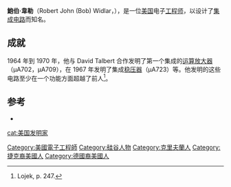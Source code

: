 {{multiple issues|
{{expand english|time=2020-04-15}}
{{copyedit|time=2017-02-21T03:56:42+00:00}}
}}
{{Infobox person
| name = Bob Widlar
| birth_date = {{Birth date|1937|11|30}}
| birth_place = 美国[[克利夫兰|克利夫兰]]
| death_date = {{Death date and age|1991|02|27|1937|11|30}}
| death_place = 墨西哥[[巴亚尔塔港|巴亚尔塔港]]
| nationality = {{USA}}
| other_names = Robert John Wildar
| known_for = [[集成电路|集成电路]]
| occupation = 电子工程师
}}

'''鮑伯·韋勒'''（Robert John (Bob) Widlar，{{bd|1937年|11月30日|1991年|2月27日|}}），是一位[[美国|美国]]电子[[工程师|工程师]]，以设计了[[集成电路|集成电路]]而知名。

== 成就 ==
1964 年到 1970 年，他与 David Talbert 合作发明了第一个集成的[[运算放大器|运算放大器]]（μA702，μA709），在 1967 年发明了集成[[稳压器|稳压器]]（µA723）等。他发明的这些电路至少在一个功能方面超越了前人<ref>Lojek, p. 247.</ref>。

==参考==
<references />
{{ref begin}}
*{{cite book |title=History of Semiconductor Engineering |last=Lojek |first=Bo |year=2006 |publisher=Springer |location=New York |url=https://books.google.com/books?id=2cu1Oh_COv8C |isbn=3-540-34257-5 |access-date=2020-04-14 |archive-date=2020-08-03 |archive-url=https://web.archive.org/web/20200803181718/https://books.google.com/books?id=2cu1Oh_COv8C |dead-url=no }}
{{ref end}}

{{normdaten}}
{{DEFAULTSORT:Widlar}}
[[Category:美國電子工程師|Category:美國電子工程師]]
[[cat:美国发明家|cat:美国发明家]]
[[Category:硅谷人物|Category:硅谷人物]]
[[Category:克里夫蘭人|Category:克里夫蘭人]]
[[Category:捷克裔美國人|Category:捷克裔美國人]]
[[Category:德國裔美國人|Category:德國裔美國人]]
{{us-bio-stub}}